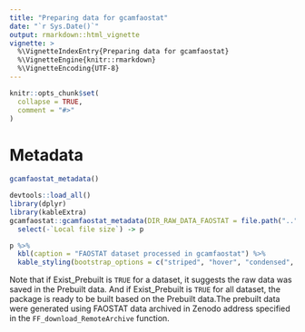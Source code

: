```yaml
---
title: "Preparing data for gcamfaostat"
date: "`r Sys.Date()`"
output: rmarkdown::html_vignette
vignette: >
  %\VignetteIndexEntry{Preparing data for gcamfaostat}
  %\VignetteEngine{knitr::rmarkdown}
  %\VignetteEncoding{UTF-8}
---
```


```r
knitr::opts_chunk$set(
  collapse = TRUE,
  comment = "#>"
)
```






# Metadata


```r
gcamfaostat_metadata()
```

``` r
devtools::load_all()
library(dplyr)
library(kableExtra)
gcamfaostat::gcamfaostat_metadata(DIR_RAW_DATA_FAOSTAT = file.path("..", "inst/extdata/aglu/FAO/FAOSTAT")) %>% 
  select(-`Local file size`) -> p

p %>%
  kbl(caption = "FAOSTAT dataset processed in gcamfaostat") %>% 
  kable_styling(bootstrap_options = c("striped", "hover", "condensed", "responsive"))


```

Note that if Exist_Prebuilt is `TRUE` for a dataset, it suggests the raw data was saved in the Prebuilt data. And if Exist_Prebuilt is `TRUE` for all dataset, the package is ready to be built based on the Prebuilt data.The prebuilt data were generated using FAOSTAT data archived in Zenodo address specified in the `FF_download_RemoteArchive` function.
